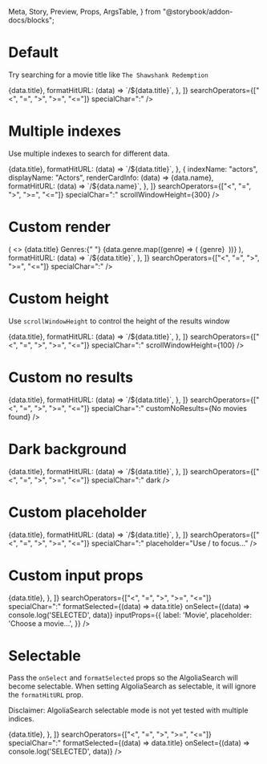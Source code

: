   Meta,
  Story,
  Preview,
  Props,
  ArgsTable,
} from "@storybook/addon-docs/blocks";

<Meta title="AlgoliaSearch" component={AlgoliaSearch} />

<ArgsTable of={AlgoliaSearch} />

# Default

Try searching for a movie title like `The Shawshank Redemption`

<Preview>
  <Story name="Default">
    <div style={{ height: "300px" }}>
      <AlgoliaSearch
        ALGOLIA_APP_ID="XWSX3ZKORI"
        ALGOLIA_API_SEARCH_KEY="bc85ff85b128ba7dfc859b986cc9df21"
        indices={[
          {
            indexName: "movies",
            displayName: "Movies",
            renderCardInfo: (data) => <Text color="white">{data.title}</Text>,
            formatHitURL: (data) => `/${data.title}`,
          },
        ]}
        searchOperators={["<", "=", ">", ">=", "<="]}
        specialChar=":"
      />
    </div>
  </Story>
</Preview>

# Multiple indexes

Use multiple indexes to search for different data.

<Preview>
  <Story name="Multiple indexes">
    <div style={{ height: "300px" }}>
      <AlgoliaSearch
        ALGOLIA_APP_ID="XWSX3ZKORI"
        ALGOLIA_API_SEARCH_KEY="bc85ff85b128ba7dfc859b986cc9df21"
        indices={[
          {
            indexName: "movies",
            displayName: "Movies",
            renderCardInfo: (data) => <Text color="white">{data.title}</Text>,
            formatHitURL: (data) => `/${data.title}`,
          },
          {
            indexName: "actors",
            displayName: "Actors",
            renderCardInfo: (data) => <Text color="white">{data.name}</Text>,
            formatHitURL: (data) => `/${data.name}`,
          },
        ]}
        searchOperators={["<", "=", ">", ">=", "<="]}
        specialChar=":"
        scrollWindowHeight={300}
      />
    </div>
  </Story>
</Preview>

# Custom render

<Preview>
  <Story name="Custom render">
    <div style={{ height: "300px" }}>
      <AlgoliaSearch
        ALGOLIA_APP_ID="XWSX3ZKORI"
        ALGOLIA_API_SEARCH_KEY="bc85ff85b128ba7dfc859b986cc9df21"
        indices={[
          {
            indexName: "movies",
            displayName: "Movies",
            renderCardInfo: (data) => (
              <>
                <Text is="p" color="white">
                  {data.title}
                </Text>
                <Text small bold color="white">
                  Genres:{" "}
                </Text>
                {data.genre.map((genre) => (
                  <Text small color="white">
                    {genre}&nbsp;
                  </Text>
                ))}
              </>
            ),
            formatHitURL: (data) => `/${data.title}`,
          },
        ]}
        searchOperators={["<", "=", ">", ">=", "<="]}
        specialChar=":"
      />
    </div>
  </Story>
</Preview>

# Custom height

Use `scrollWindowHeight` to control the height of the results window

<Preview>
  <Story name="Custom height">
    <div style={{ height: "200px" }}>
      <AlgoliaSearch
        ALGOLIA_APP_ID="XWSX3ZKORI"
        ALGOLIA_API_SEARCH_KEY="bc85ff85b128ba7dfc859b986cc9df21"
        indices={[
          {
            indexName: "movies",
            displayName: "Movies",
            renderCardInfo: (data) => <Text color="white">{data.title}</Text>,
            formatHitURL: (data) => `/${data.title}`,
          },
        ]}
        searchOperators={["<", "=", ">", ">=", "<="]}
        specialChar=":"
        scrollWindowHeight={100}
      />
    </div>
  </Story>
</Preview>

# Custom no results

<Preview>
  <Story name="Custom no results">
    <div style={{ height: "200px" }}>
      <AlgoliaSearch
        ALGOLIA_APP_ID="XWSX3ZKORI"
        ALGOLIA_API_SEARCH_KEY="bc85ff85b128ba7dfc859b986cc9df21"
        indices={[
          {
            indexName: "movies",
            displayName: "Movies",
            renderCardInfo: (data) => <Text color="white">{data.title}</Text>,
            formatHitURL: (data) => `/${data.title}`,
          },
        ]}
        searchOperators={["<", "=", ">", ">=", "<="]}
        specialChar=":"
        customNoResults={<Text>No movies found</Text>}
      />
    </div>
  </Story>
</Preview>

# Dark background

<Preview>
  <Story name="Dark background">
    <Content className="bg-gray-800">
      <div style={{ height: "200px" }}>
        <AlgoliaSearch
          ALGOLIA_APP_ID="XWSX3ZKORI"
          ALGOLIA_API_SEARCH_KEY="bc85ff85b128ba7dfc859b986cc9df21"
          indices={[
            {
              indexName: "movies",
              displayName: "Movies",
              renderCardInfo: (data) => <Text color="white">{data.title}</Text>,
              formatHitURL: (data) => `/${data.title}`,
            },
          ]}
          searchOperators={["<", "=", ">", ">=", "<="]}
          specialChar=":"
          dark
        />
      </div>
    </Content>
  </Story>
</Preview>

# Custom placeholder

<Preview>
  <Story name="Custom placeholder">
    <div style={{ height: "200px" }}>
      <AlgoliaSearch
        ALGOLIA_APP_ID="XWSX3ZKORI"
        ALGOLIA_API_SEARCH_KEY="bc85ff85b128ba7dfc859b986cc9df21"
        indices={[
          {
            indexName: "movies",
            displayName: "Movies",
            renderCardInfo: (data) => <Text color="white">{data.title}</Text>,
            formatHitURL: (data) => `/${data.title}`,
          },
        ]}
        searchOperators={["<", "=", ">", ">=", "<="]}
        specialChar=":"
        placeholder="Use / to focus..."
      />
    </div>
  </Story>
</Preview>

# Custom input props

<Preview>
  <Story name="Custom input props">
    <div style={{ height: "200px" }}>
      <AlgoliaSearch
        ALGOLIA_APP_ID="XWSX3ZKORI"
        ALGOLIA_API_SEARCH_KEY="bc85ff85b128ba7dfc859b986cc9df21"
        indices={[
          {
            indexName: "movies",
            displayName: "Movies",
            renderCardInfo: (data) => <Text color="white">{data.title}</Text>,
          },
        ]}
        searchOperators={["<", "=", ">", ">=", "<="]}
        specialChar=":"
        formatSelected={(data) => data.title}
        onSelect={(data) => console.log('SELECTED', data)}
        inputProps={{
          label: 'Movie',
          placeholder: 'Choose a movie...',
        }}
      />
    </div>
  </Story>
</Preview>

# Selectable

Pass the `onSelect` and `formatSelected` props so the AlgoliaSearch will become selectable.
When setting AlgoliaSearch as selectable, it will ignore the `formatHitURL` prop.

Disclaimer: AlgoliaSearch selectable mode is not yet tested with multiple indices.

<Preview>
  <Story name="Selectable">
    <div style={{ height: "200px" }}>
      <AlgoliaSearch
        ALGOLIA_APP_ID="XWSX3ZKORI"
        ALGOLIA_API_SEARCH_KEY="bc85ff85b128ba7dfc859b986cc9df21"
        indices={[
          {
            indexName: "movies",
            displayName: "Movies",
            renderCardInfo: (data) => <Text color="white">{data.title}</Text>,
          },
        ]}
        searchOperators={["<", "=", ">", ">=", "<="]}
        specialChar=":"
        formatSelected={(data) => data.title}
        onSelect={(data) => console.log('SELECTED', data)}
      />
    </div>
  </Story>
</Preview>